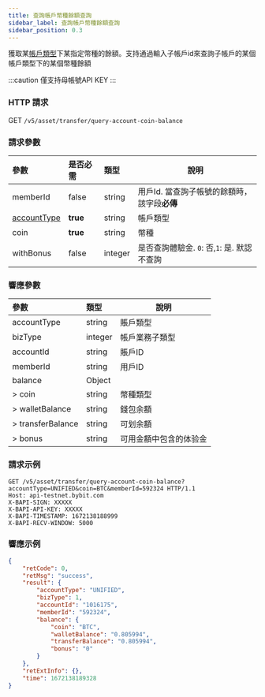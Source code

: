 ```yaml
---
title: 查詢帳戶幣種餘額查詢
sidebar_label: 查詢帳戶幣種餘額查詢
sidebar_position: 0.3
---
```


獲取某[帳戶類型](../enum#accounttype)下某指定幣種的餘額。支持通過輸入子帳戶id來查詢子帳戶的某個帳戶類型下的某個幣種餘額

:::caution
僅支持母帳號API KEY
:::

### HTTP 請求
GET `/v5/asset/transfer/query-account-coin-balance`

### 請求參數
| 參數 | 是否必需 | 類型 | 說明|
|:----- |:-------|:-----|------ |
|memberId |false |string |用戶Id. 當查詢子帳號的餘額時，該字段**必傳**|
|[accountType](../enum#accounttype) |**true** |string |帳戶類型 |
|coin |**true** |string |幣種 |
|withBonus |false |integer |是否查詢體驗金. `0`: 否,`1`: 是. 默認不查詢  |

### 響應參數
| 參數 | 類型 | 說明|
|:----- |:-----|----- |
|accountType |string |賬戶類型 |
|bizType |integer |帳戶業務子類型 |
|accountId |string |賬戶ID |
|memberId |string |用戶ID |
|balance |Object | |
|> coin |string |幣種類型 |
|> walletBalance |string |錢包余額 |
|> transferBalance |string |可划余額 |
|> bonus |string |可用金額中包含的体验金 |

### 請求示例

```http
GET /v5/asset/transfer/query-account-coin-balance?accountType=UNIFIED&coin=BTC&memberId=592324 HTTP/1.1
Host: api-testnet.bybit.com
X-BAPI-SIGN: XXXXX
X-BAPI-API-KEY: XXXXX
X-BAPI-TIMESTAMP: 1672138188999
X-BAPI-RECV-WINDOW: 5000
```

### 響應示例


```json
{
    "retCode": 0,
    "retMsg": "success",
    "result": {
        "accountType": "UNIFIED",
        "bizType": 1,
        "accountId": "1016175",
        "memberId": "592324",
        "balance": {
            "coin": "BTC",
            "walletBalance": "0.805994",
            "transferBalance": "0.805994",
            "bonus": "0"
        }
    },
    "retExtInfo": {},
    "time": 1672138189328
}
```